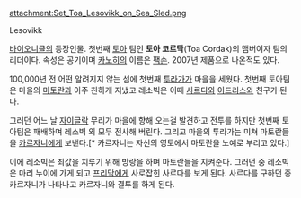 attachment:Set_Toa_Lesovikk_on_Sea_Sled.png

Lesovikk

[[바이오니클]]의 등장인물. 첫번째 [[토아(바이오니클)|토아]] 팀인 '''토아 코르닥'''(Toa Cordak)의 맴버이자 팀의 리더이다. 속성은 공기이며 [[카노히]]의 이름은 [[팩손]]. 2007년 제품으로 나온적도 있다.

100,000년 전 어떤 알려지지 않는 섬에 첫번째 [[투라가]]가 마을을 세웠다. 첫번째 토아팀은 마을의 [[마토란]]과 아주 친하게 지냈고 레소빅은 이때 [[사르다]]와 [[이드리스]]와 친구가 된다.

그러던 어느 날 [[자이글락]] 무리가 마을에 향해 오는걸 발견하고 전투를 하지만 첫번째 토아팀은 패배하며 레소빅 외 모두 전사해 버린다. 그리고 마을의 투라가는 미쳐 마토란들을 [[카르자니]]에게 보낸다.[* 카르자니는 자신의 영토에서 마토란을 노예로 부리고 있다.]

이에 레소빅은 죄값을 치루기 위해 방랑을 하며 마토란들을 지켜준다. 그러던 중 레소빅은 마리 누이에 가게 되고 [[프리닥]]에게 사로잡힌 사르다를 보게 된다. 사르다를 구하던 중 카르자니가 나타나고 카르자니와 결투를 하게 된다.
